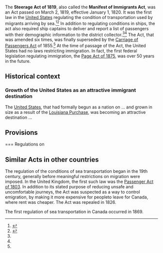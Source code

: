 The '''Steerage Act of 1819''', also called the '''Manifest of Immigrants Act''', was an Act passed on March 2, 1819, effective January 1, 1820. It was the first law in the [[United States]] regulating the condition of transportation used by miigrants arriving by sea.<ref name=i2us>{{cite web|url = http://immigrationtous.net/190-manifest-of-immigrants-act-united-states-1819.html|title = Manifest of Immigrants Act (United States) (1819)|publisher = Immigration to North America|accessdate = March 2, 2016}}</ref><ref name=sunnycv>{{cite web|url = http://www.sunnycv.com/steve/ar/immig/steerage.html|title = Steerage Act of 1819|accessdate = March 2, 2016}}</ref> In addition to regulating conditions in ships, the act also required ship captains to deliver and report a list of passengers with their demographic information to the district collector.<ref name=sunnycv/><ref name=i2us/> The Act, that was amended six times, was finally superseded by the [[Carriage of Passengers Act]] of 1855.<ref name=i2us/> At the time of passage of the Act, the United States had no laws restricting immigration. In fact, the first federal legislation regulating immigration, the [[Page Act of 1875]], was over 50 years in the future.

==Historical context ==

=== Growth of the United States as an attractive immigrant destination ===

The [[United States]], that had formally begun as a nation on ... and grown in size as a result of the [[Louisiana Purchase]], was becoming an attractive destination ... 
== Provisions ==

=== Regulations on 
== Similar Acts in other countries ==

The regulation of the conditions of sea transportation began in the 19th century, generally before meaningful restrictions on migration were imposed. In the United Kingdom, the first such law was the [[Passenger Act of 1803]]. In addition to its stated purpose of reducing unsafe and uncomfortable journeys, the Act was suspected as a way to control emigration, by making it more expensive for peopleto leave for Canada, where rent was cheaper. The Act was repealed in 1826.

The first regulation of sea transportation in Canada occurred in 1869.
